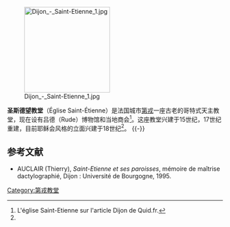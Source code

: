 [[File:Dijon_-_Saint-Etienne_1.jpg|200px]]

'''圣斯德望教堂'''（Église Saint-Étienne）是法国城市[[第戎|第戎]]一座古老的哥特式天主教堂，现在设有吕德（Rude）博物馆和当地商会<ref name = "Quid">L'église Saint-Etienne sur l'article Dijon de Quid.fr.</ref>。这座教堂兴建于15世纪，17世纪重建，目前耶稣会风格的立面兴建于18世纪<ref name = "Quid"/>。
{{-}}
== 参考文献 ==
<div class="references-small">
<references></references>
</div>
* AUCLAIR (Thierry), ''Saint-Etienne et ses paroisses'', mémoire de maîtrise dactylographié, Dijon : Université de Bourgogne, 1995.

[[Category:第戎教堂|Category:第戎教堂]]
